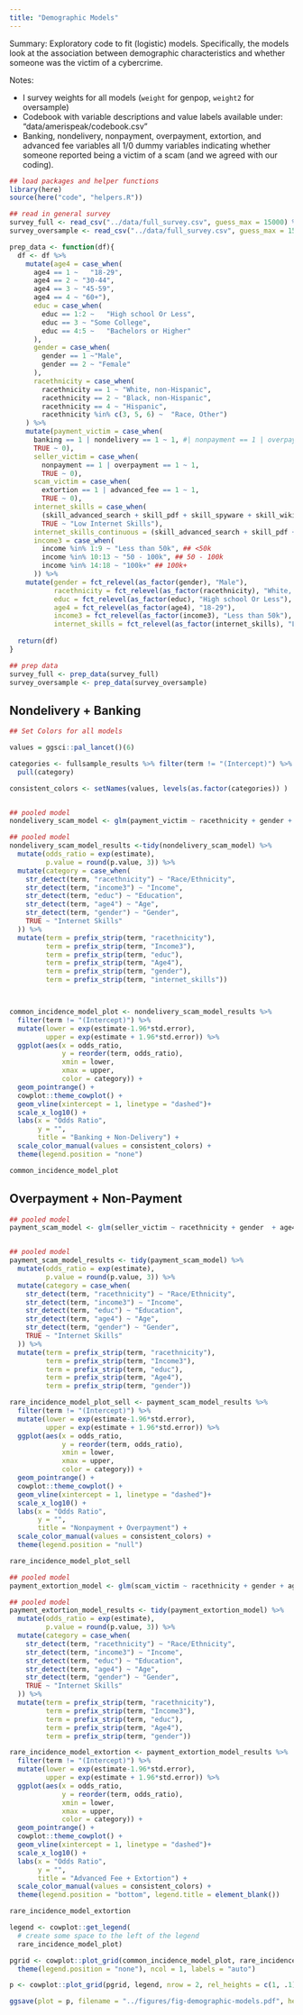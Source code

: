 ```yaml
---
title: "Demographic Models"
---
```


Summary: Exploratory code to fit (logistic) models. Specifically, the models look at the association between demographic characteristics and whether someone was the victim of a cybercrime.

Notes: 

- I survey weights for all models (`weight` for genpop, `weight2` for oversample)
- Codebook with variable descriptions and value labels available under: "data/amerispeak/codebook.csv"
- Banking, nondelivery, nonpayment, overpayment, extortion, and advanced fee variables all 1/0 dummy variables indicating whether someone reported being a victim of a scam (and we agreed with our coding).


```r
## load packages and helper functions 
library(here)
source(here("code", "helpers.R"))
```
 
```r
## read in general survey
survey_full <- read_csv("../data/full_survey.csv", guess_max = 15000) %>% filter(p_over == 1)
survey_oversample <- read_csv("../data/full_survey.csv", guess_max = 15000)

prep_data <- function(df){
  df <- df %>%  
    mutate(age4 = case_when(
      age4 == 1 ~	"18-29",
      age4 == 2	~ "30-44",
      age4 == 3	~ "45-59",
      age4 == 4	~ "60+"),
      educ = case_when(
        educ == 1:2 ~	"High school Or Less",
        educ == 3 ~	"Some College",
        educ == 4:5 ~	"Bachelors or Higher"
      ),
      gender = case_when(
        gender == 1 ~"Male",
        gender == 2 ~ "Female"
      ),
      racethnicity = case_when(
        racethnicity == 1 ~ "White, non-Hispanic",
        racethnicity == 2 ~	"Black, non-Hispanic",
        racethnicity == 4 ~	"Hispanic",
        racethnicity %in% c(3, 5, 6) ~	"Race, Other")
    ) %>%
    mutate(payment_victim = case_when(
      banking == 1 | nondelivery == 1 ~ 1, #| nonpayment == 1 | overpayment == 1 | extortion == 1 | advanced_fee == 1 ~ 1,
      TRUE ~ 0),
      seller_victim = case_when(
        nonpayment == 1 | overpayment == 1 ~ 1,
        TRUE ~ 0),
      scam_victim = case_when(
        extortion == 1 | advanced_fee == 1 ~ 1,
        TRUE ~ 0),
      internet_skills = case_when(
        (skill_advanced_search + skill_pdf + skill_spyware + skill_wiki + skill_cache + skill_phishing)/5 > 3 ~ "High Internet Skills",
        TRUE ~ "Low Internet Skills"),
      internet_skills_continuous = (skill_advanced_search + skill_pdf + skill_spyware + skill_wiki + skill_cache + skill_phishing)/5, 
      income3 = case_when(
        income %in% 1:9 ~ "Less than 50k", ## <50k
        income %in% 10:13 ~ "50 - 100k", ## 50 - 100k
        income %in% 14:18 ~ "100k+" ## 100k+
      )) %>% 
    mutate(gender = fct_relevel(as_factor(gender), "Male"),
           racethnicity = fct_relevel(as_factor(racethnicity), "White, non-Hispanic"),
           educ = fct_relevel(as_factor(educ), "High school Or Less"),
           age4 = fct_relevel(as_factor(age4), "18-29"),
           income3 = fct_relevel(as_factor(income3), "Less than 50k"),
           internet_skills = fct_relevel(as_factor(internet_skills), "Low Internet Skills"))
  
  return(df)
}

## prep data 
survey_full <- prep_data(survey_full)
survey_oversample <- prep_data(survey_oversample)

```

## Nondelivery + Banking

```r
## Set Colors for all models 

values = ggsci::pal_lancet()(6)

categories <- fullsample_results %>% filter(term != "(Intercept)") %>% 
  pull(category)

consistent_colors <- setNames(values, levels(as.factor(categories)) )


## pooled model
nondelivery_scam_model <- glm(payment_victim ~ racethnicity + gender + age4 + educ + income3 + internet_skills, family = "binomial", data = survey_full, weight = weight)

## pooled model
nondelivery_scam_model_results <-tidy(nondelivery_scam_model) %>%  
  mutate(odds_ratio = exp(estimate),
         p.value = round(p.value, 3)) %>% 
  mutate(category = case_when(
    str_detect(term, "racethnicity") ~ "Race/Ethnicity",
    str_detect(term, "income3") ~ "Income",
    str_detect(term, "educ") ~ "Education",
    str_detect(term, "age4") ~ "Age",
    str_detect(term, "gender") ~ "Gender",
    TRUE ~ "Internet Skills"
  )) %>% 
  mutate(term = prefix_strip(term, "racethnicity"),
         term = prefix_strip(term, "Income3"),
         term = prefix_strip(term, "educ"),
         term = prefix_strip(term, "Age4"),
         term = prefix_strip(term, "gender"),
         term = prefix_strip(term, "internet_skills"))



common_incidence_model_plot <- nondelivery_scam_model_results %>% 
  filter(term != "(Intercept)") %>% 
  mutate(lower = exp(estimate-1.96*std.error),
         upper = exp(estimate + 1.96*std.error)) %>% 
  ggplot(aes(x = odds_ratio,
             y = reorder(term, odds_ratio),
             xmin = lower,
             xmax = upper,
             color = category)) + 
  geom_pointrange() + 
  cowplot::theme_cowplot() + 
  geom_vline(xintercept = 1, linetype = "dashed")+ 
  scale_x_log10() + 
  labs(x = "Odds Ratio",
       y = "",
       title = "Banking + Non-Delivery") + 
  scale_color_manual(values = consistent_colors) + 
  theme(legend.position = "none")

common_incidence_model_plot
```

## Overpayment + Non-Payment

```r
## pooled model
payment_scam_model <- glm(seller_victim ~ racethnicity + gender  + age4 + income3 + educ , family = "binomial", data = survey_oversample, weight = weight2)


## pooled model
payment_scam_model_results <- tidy(payment_scam_model) %>%  
  mutate(odds_ratio = exp(estimate),
         p.value = round(p.value, 3)) %>% 
  mutate(category = case_when(
    str_detect(term, "racethnicity") ~ "Race/Ethnicity",
    str_detect(term, "income3") ~ "Income",
    str_detect(term, "educ") ~ "Education",
    str_detect(term, "age4") ~ "Age",
    str_detect(term, "gender") ~ "Gender",
    TRUE ~ "Internet Skills"
  )) %>% 
  mutate(term = prefix_strip(term, "racethnicity"),
         term = prefix_strip(term, "Income3"),
         term = prefix_strip(term, "educ"),
         term = prefix_strip(term, "Age4"),
         term = prefix_strip(term, "gender"))

rare_incidence_model_plot_sell <- payment_scam_model_results %>% 
  filter(term != "(Intercept)") %>% 
  mutate(lower = exp(estimate-1.96*std.error),
         upper = exp(estimate + 1.96*std.error)) %>% 
  ggplot(aes(x = odds_ratio,
             y = reorder(term, odds_ratio),
             xmin = lower,
             xmax = upper,
             color = category)) + 
  geom_pointrange() + 
  cowplot::theme_cowplot() + 
  geom_vline(xintercept = 1, linetype = "dashed")+ 
  scale_x_log10() + 
  labs(x = "Odds Ratio",
       y = "",
       title = "Nonpayment + Overpayment") + 
  scale_color_manual(values = consistent_colors) + 
  theme(legend.position = "null")

rare_incidence_model_plot_sell
```


```r
## pooled model
payment_extortion_model <- glm(scam_victim ~ racethnicity + gender + age4 + income3 + educ, family = "binomial", data = survey_oversample, weight = weight2)

## pooled model
payment_extortion_model_results <- tidy(payment_extortion_model) %>%  
  mutate(odds_ratio = exp(estimate),
         p.value = round(p.value, 3)) %>% 
  mutate(category = case_when(
    str_detect(term, "racethnicity") ~ "Race/Ethnicity",
    str_detect(term, "income3") ~ "Income",
    str_detect(term, "educ") ~ "Education",
    str_detect(term, "age4") ~ "Age",
    str_detect(term, "gender") ~ "Gender",
    TRUE ~ "Internet Skills"
  )) %>% 
  mutate(term = prefix_strip(term, "racethnicity"),
         term = prefix_strip(term, "Income3"),
         term = prefix_strip(term, "educ"),
         term = prefix_strip(term, "Age4"),
         term = prefix_strip(term, "gender"))

rare_incidence_model_extortion <- payment_extortion_model_results %>% 
  filter(term != "(Intercept)") %>% 
  mutate(lower = exp(estimate-1.96*std.error),
         upper = exp(estimate + 1.96*std.error)) %>% 
  ggplot(aes(x = odds_ratio,
             y = reorder(term, odds_ratio),
             xmin = lower,
             xmax = upper,
             color = category)) + 
  geom_pointrange() + 
  cowplot::theme_cowplot() + 
  geom_vline(xintercept = 1, linetype = "dashed")+ 
  scale_x_log10() + 
  labs(x = "Odds Ratio",
       y = "",
       title = "Advanced Fee + Extortion") + 
  scale_color_manual(values = consistent_colors) + 
  theme(legend.position = "bottom", legend.title = element_blank())

rare_incidence_model_extortion
```

```r
legend <- cowplot::get_legend(
  # create some space to the left of the legend
  rare_incidence_model_plot)

pgrid <- cowplot::plot_grid(common_incidence_model_plot, rare_incidence_model_plot_sell, rare_incidence_model_extortion +
  theme(legend.position = "none"), ncol = 1, labels = "auto")

p <- cowplot::plot_grid(pgrid, legend, nrow = 2, rel_heights = c(1, .1))

ggsave(plot = p, filename = "../figures/fig-demographic-models.pdf", height = 14, width = 8)
```




